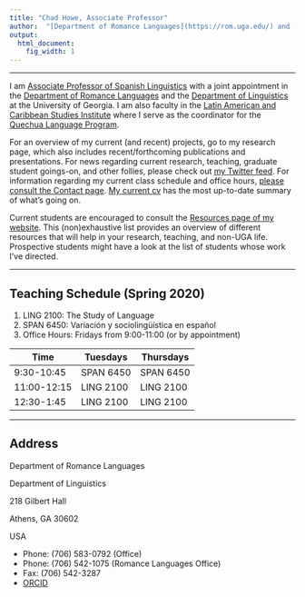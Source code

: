 ```yaml
---
title: "Chad Howe, Associate Professor"
author:  "[Department of Romance Languages](https://rom.uga.edu/) and [Department of Linguistics](https://www.linguistics.uga.edu/) at [the University of Georgia](https://www.uga.edu/)"
output:
  html_document:
    fig_width: 1
---
```


----

I am [Associate Professor of Spanish Linguistics](http://rom.uga.edu/directory/people/chad-howe) with a joint appointment in the [Department of Romance Languages](http://rom.uga.edu/) and the [Department of Linguistics](http://www.linguistics.uga.edu/) at the University of Georgia. I am also faculty in the [Latin American and Caribbean Studies Institute](http://lacs.franklin.uga.edu/) where I serve as the coordinator for the [Quechua Language Program](http://lacs.franklin.uga.edu/quechua-language).

For an overview of my current (and recent) projects, go to my research page, which also includes recent/forthcoming publications and presentations. For news regarding current research, teaching, graduate student goings-on, and other follies, please check out [my Twitter feed](https://twitter.com/ChoweAthens). For information regarding my current class schedule and office hours, [please consult the Contact page](https://chadhoweuga.github.io/chowe/contact/). [My current cv](https://drive.google.com/open?id=12AJlAyBTaXN46iEJOa2ko8zDzXhHKNwI) has the most up-to-date summary of what's going on.

Current students are encouraged to consult the [Resources page of my website](https://chadhoweuga.github.io/chowe/resources/). This (non)exhaustive list provides an overview of different resources that will help in your research, teaching, and non-UGA life. Prospective students might have a look at the list of students whose work I've directed.

----

## Teaching Schedule (Spring 2020)
1.  LING 2100: The Study of Language
2.  SPAN 6450: Variación y sociolingüística en español
3.  Office Hours: Fridays from 9:00-11:00 (or by appointment)

| Time | Tuesdays | Thursdays |
| ----------- | ----------- |  ----------- |
| 9:30-10:45 | SPAN 6450 | SPAN 6450 |
| 11:00-12:15 | LING 2100 | LING 2100 |
| 12:30-1:45 | LING 2100 | LING 2100 |


----

## Address
Department of Romance Languages

Department of Linguistics

218 Gilbert Hall

Athens, GA 30602

USA

- Phone: (706) 583-0792 (Office)
- Phone: (706) 542-1075 (Romance Languages Office)
- Fax: (706) 542-3287
- [ORCID](https://orcid.org/0000-0002-3044-1443)



<!--
It's possible to create well-designed websites for free using [RStudio's R Markdown](http://rmarkdown.rstudio.com/) and hosting them on [Github](http://github.com). This is very new and incredibly cool. It is a really powerful way to communicate science using the same reproducible workflow you use for your analyses and collaborations.

***Creating websites with R Markdown can be done without knowing R or HTML, CSS, etc,*** and that's where we'll start. However, R Markdown integrates with these tools so the more you know the more complex and beautiful your website can be. This tutorial borrows heavily from a lot of great tutorials and resources you should check out too -- there are links throughout. 

The best way to learn is to follow along with your own laptop, but all are welcome. We'll spend half the time with the tutorial and half the time for you to work on your own website and get help. If you bring your laptop please do this beforehand: 

1. install [RStudio](https://www.rstudio.com/products/rstudio/download/)
1. create a [GitHub]((http://github.com)) account ([advice](http://happygitwithr.com/github-acct.html))
1. set up your computer to talk to GitHub
    - have RStudio linked directly (preferred) ([instructions sections 8-14](http://happygitwithr.com/hello-git.html))
    - or install the [Desktop App](https://desktop.github.com/)
    - or be familiar with git commands for the command line ([tutorial](https://try.github.io/levels/1/challenges/1))

----


**Examples:**

We have been using R Markdown for the Ocean Health Index:  [**ohi-science.org/ohi-global**](http://ohi-science.org/ohi-global).  
And R Markdown is much more than just websites -- here's a [**one-minute video about R Markdown**](http://rmarkdown.rstudio.com/lesson-1.html) to get you excited.
-->
